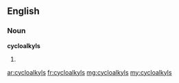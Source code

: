 ==English==

===Noun===
'''cycloalkyls'''

# {{plural of|[[cycloalkyl]]}}

[[ar:cycloalkyls]]
[[fr:cycloalkyls]]
[[mg:cycloalkyls]]
[[my:cycloalkyls]]